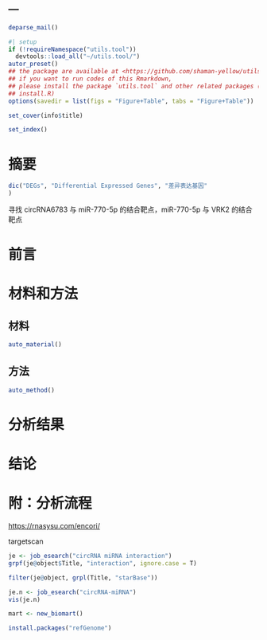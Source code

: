 ---
---

```r
deparse_mail()
```

```r
#| setup
if (!requireNamespace("utils.tool"))
  devtools::load_all("~/utils.tool/")
autor_preset()
## the package are available at <https://github.com/shaman-yellow/utils.tool>
## if you want to run codes of this Rmarkdown,
## please install the package `utils.tool` and other related packages (run
## install.R)
options(savedir = list(figs = "Figure+Table", tabs = "Figure+Table"))
```

```r
set_cover(info$title)
```

```r
set_index()
```

# 摘要 {#abstract}

```r
dic("DEGs", "Differential Expressed Genes", "差异表达基因"
)
```

寻找 circRNA6783 与 miR-770-5p 的结合靶点，miR-770-5p 与 VRK2 的结合靶点

# 前言 {#introduction}

# 材料和方法 {#methods}

## 材料

```r
auto_material()
```

## 方法

```r
auto_method()
```

# 分析结果 {#results}

# 结论 {#dis}

# 附：分析流程 {#workflow}

<https://rnasysu.com/encori/>

targetscan

```r
je <- job_esearch("circRNA miRNA interaction")
grpf(je@object$Title, "interaction", ignore.case = T)

filter(je@object, grpl(Title, "starBase"))

je.n <- job_esearch("circRNA-miRNA")
vis(je.n)

```

```r
mart <- new_biomart()

install.packages("refGenome") 
```

